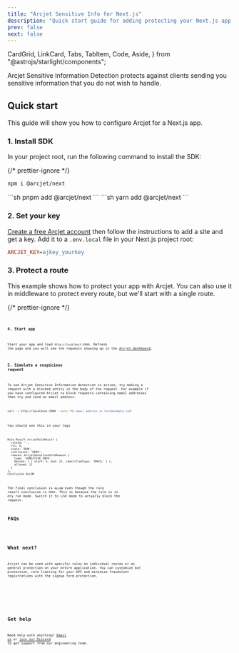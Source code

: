 ```yaml
---
title: "Arcjet Sensitive Info for Next.js"
description: "Quick start guide for adding protecting your Next.js app with Arcjet Sensitive Info."
prev: false
next: false
---
```


  CardGrid,
  LinkCard,
  Tabs,
  TabItem,
  Code,
  Aside,
} from "@astrojs/starlight/components";

Arcjet Sensitive Information Detection protects against clients sending you
sensitive information that you do not wish to handle.

<WhatIsArcjet />

## Quick start

This guide will show you how to configure Arcjet for a Next.js app.

### 1. Install SDK

In your project root, run the following command to install the SDK:

{/* prettier-ignore */}
<Tabs>
<TabItem label="npm">
```sh
npm i @arcjet/next
```
</TabItem>
<TabItem label="pnpm">
```sh
pnpm add @arcjet/next
```
</TabItem>
<TabItem label="yarn">
```sh
yarn add @arcjet/next
```
</TabItem>
</Tabs>

### 2. Set your key

[Create a free Arcjet account](https://app.arcjet.com) then follow the
instructions to add a site and get a key. Add it to a `.env.local` file in your
Next.js project root:

```ini title=".env.local"
ARCJET_KEY=ajkey_yourkey
```

### 3. Protect a route

This example shows how to protect your app with Arcjet. You can also use
it in middleware to protect every route, but we'll start with a single route.

{/* prettier-ignore */}
<Tabs>
<TabItem label="TS (App)">
<Code
  code={PerRouteAppTS}
  lang="ts"
  title="/app/api/arcjet/route.ts"
/>
</TabItem>
<TabItem label="TS (Pages)">
<Code
  code={PerRoutePagesTS}
  lang="ts"
  title="/pages/api/hello.ts"
/>
</TabItem>
<TabItem label="JS (App)">
<Code
  code={PerRouteAppJS}
  lang="js"
  title="/app/api/arcjet/route.js"
/>
</TabItem>
<TabItem label="JS (Pages)">
<Code
  code={PerRoutePagesJS}
  lang="js"
  title="/pages/api/hello.ts"
/>
</TabItem>
</Tabs>

### 4. Start app

Start your app and load `http://localhost:3000`. Refresh the page and you will
see the requests showing up in the [Arcjet dashboard](https://app.arcjet.com).

### 5. Simulate a suspicious request

To see Arcjet Sensitive Information detection in action, try making a request
with a blocked entity in the body of the request. For example if you have configured
Arcjet to block requests containing email addresses then try and send an email address.

```sh
curl -v http://localhost:3000 --data "My email address is test@example.com"
```

You should see this in your logs

```text
Rule Result ArcjetRuleResult {
  ruleId: '',
  ttl: 0,
  state: 'RUN',
  conclusion: 'DENY',
  reason: ArcjetSensitiveInfoReason {
    type: 'SENSITIVE_INFO',
    denied: [ { start: 5, end: 21, identifiedType: 'EMAIL' } ],
    allowed: []
  }
},
Conclusion ALLOW
```

The final conclusion is `ALLOW` even though the rule result conclusion is
`DENY`. This is because the rule is in dry run mode. Switch it to `LIVE` mode to
actually block the request.

## FAQs

<FAQs />

## What next?

Arcjet can be used with specific rules on individual routes or as general
protection on your entire application. You can customize bot protection, rate
limiting for your API and minimize fraudulent registrations with the signup form
protection.

<CardGrid>
  <LinkCard
    title="Arcjet Sensitive Info reference"
    href="/sensitive-info/reference/nextjs"
    description="Full details about Sensitive Info."
  />
  <LinkCard
    title="SDK reference"
    href="/reference/nextjs"
    description="Next.js SDK reference guide."
  />
  <LinkCard
    title="Testing"
    href="/testing"
    description="Write tests for your rules."
  />
</CardGrid>

## Get help

Need help with anything? [Email us](mailto:support@arcjet.com) or [join our
Discord](https://discord.gg/TPra6jqZDC) to get support from our
engineering team.

<Comments />
